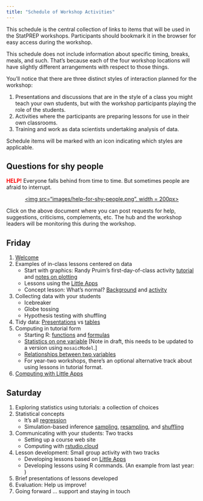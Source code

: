 ```yaml
---
title: "Schedule of Workshop Activities"
---
```


This schedule is the central collection of links to items that will be used in the StatPREP workshops. Participants should bookmark it in the browser for easy access during the workshop.

This schedule does not include information about specific timing, breaks, meals, and such. That's because each of the four workshop locations will have slightly different arrangements with respect to those things.

You'll notice that there are three distinct styles of interaction planned for the workshop:

1. Presentations and discussions that are in the style of a class you might teach your own students, but with the workshop participants playing the role of the students.
2. Activities where the participants are preparing lessons for use in their own classrooms.
3. Training and work as data scientists undertaking analysis of data.

Schedule items will be marked with an icon indicating which styles are applicable.

## Questions for shy people

<span style="color:red;"><strong>HELP!</strong></span> Everyone falls behind from time to time. But sometimes people are afraid to interrupt. 

<center><a href="https://docs.google.com/document/d/1jvHUafLPBKBOHLRGwHutf_hnRhkv-qiiRlgM_L57SA8/edit?usp=sharing"><img src="images/help-for-shy-people.png", width = 200px></a></center>

Click on the above document where you can post requests for help, suggestions, criticisms, complements, etc. The hub and the workshop leaders will be monitoring this during the workshop.

## Friday

1. [Welcome](greetings.html)
2. Examples of in-class lessons centered on data
    - Start with graphics: Randy Pruim's first-day-of-class activity [tutorial](http://dtkaplan.shinyapps.io/USBirths) and [notes on plotting](http://dtkaplan.shinyapps.io/Plotting_with_formulas)
    - Lessons using the [Little Apps](http://remodeling.danielkaplan.org/post/little-apps-for-teaching-stats/)
    - Concept lesson: What's normal? [Background](http://statprep.org/lesson-whats-normal/) and [activity](https://dtkaplan.shinyapps.io/Whats_normal)
3. Collecting data with your students
    - Icebreaker
    - Globe tossing
    - Hypothesis testing with shuffling
4. Tidy data: [Presentations](https://dtkaplan.github.io/statPREP/Notes/Data_and_presentations.html) vs [tables](https://dtkaplan.shinyapps.io/Data_tables/)
5. Computing in tutorial form
    - Starting R: [functions](http://dtkaplan.shinyapps.io/Functions) and [formulas](http://dtkaplan.shinyapps.io/Formulas)
    - [Statistics on one variable](http://dtkaplan.shinyapps.io/Qstats) [Note in draft, this needs to be updated to a version using `mosaicModel`.]
    - [Relationships between two variables](http://dtkaplan.shinyapps.io/Scatterplots)
    - For year-two workshops, there's an optional alternative track about using lessons in tutorial format.
6. [Computing with Little Apps](http://remodeling.danielkaplan.org/post/little-apps-for-teaching-stats/)

## Saturday

1. Exploring statistics using tutorials: a collection of choices
2. Statistical concepts
    - It's all [regression](https://dtkaplan.shinyapps.io/SimpleRegression/)
    - Simulation-based inference [sampling](http://dtkaplan.shinyapps.io/Sampling), [resampling](http://dtkaplan.shinyapps.io/Resampling), and [shuffling](https://dtkaplan.shinyapps.io/Permutation_test/)
3. Communicating with your students: Two tracks
    - Setting up a course web site
    - Computing with [rstudio.cloud](http:rstudio.cloud)
4. Lesson development: Small group activity with two tracks
    - Developing lessons based on [Little Apps](http://remodeling.danielkaplan.org/post/little-apps-for-teaching-stats/)
    - Developing lessons using R commands. (An example from last year: )
5. Brief presentations of lessons developed
6. Evaluation: Help us improve!
6. Going forward ... support and staying in touch
